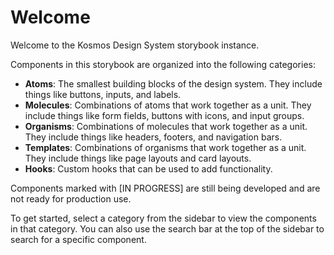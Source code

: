 
<Meta title="Welcome" />

# Welcome

Welcome to the Kosmos Design System storybook instance.

Components in this storybook are organized into the following categories:

- **Atoms**: The smallest building blocks of the design system. They include things like buttons, inputs, and labels.
- **Molecules**: Combinations of atoms that work together as a unit. They include things like form fields, buttons with icons, and input groups.
- **Organisms**: Combinations of molecules that work together as a unit. They include things like headers, footers, and navigation bars.
- **Templates**: Combinations of organisms that work together as a unit. They include things like page layouts and card layouts.
- **Hooks**: Custom hooks that can be used to add functionality.

Components marked with [IN PROGRESS] are still being developed and are not ready for production use.

To get started, select a category from the sidebar to view the components in that category. You can also use the search bar at the top of the sidebar to search for a specific component.
